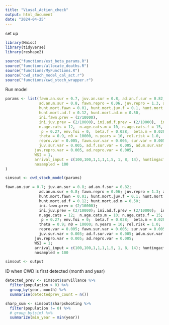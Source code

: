 ```yaml
---
title: "Viusal_Action_check"
output: html_document
date: "2024-04-25"
---
```





set up
```r
library(Hmisc)
library(tidyverse)
library(reshape2)

source("functions/est_beta_params.R")
source("functions/allocate_deaths.R")
source("functions/MyFunctions.R")
source("cwd_stoch_model_cal_act.r")
source("functions/cwd_stoch_wrapper.r")
```


Run model
```r
params <- list(fawn.an.sur = 0.7, juv.an.sur = 0.8, ad.an.f.sur = 0.82,
               ad.an.m.sur = 0.8, fawn.repro = 0.06, juv.repro = 1.3, ad.repro = 1.4,
               hunt.mort.fawn = 0.01, hunt.mort.juv.f = 0.1, hunt.mort.juv.m = 0.1,
               hunt.mort.ad.f = 0.12, hunt.mort.ad.m = 0.50,
               ini.fawn.prev = (2/10000),
               ini.juv.prev = (2/10000), ini.ad.f.prev = (2/10000),  ini.ad.m.prev = (2/10000),
               n.age.cats = 12,  n.age.cats.m = 10, n.age.cats.f = 15,
                p = 0.27, env.foi = 0,  beta.f = 0.028,  beta.m = 0.028,
               theta = 0.9, n0 = 10000, n.years = 10, rel.risk = 1.0,
               repro.var = 0.005, fawn.sur.var = 0.005, sur.var = 0.005, hunt.var = 0.0005,
               juv.sur.var = 0.005, ad.f.sur.var = 0.005, ad.m.sur.var = 0.005,
             juv.repro.var = 0.005, ad.repro.var = 0.005,
             WSI = 1,
             arrival_input = c(100,100,1,1,1,1,5, 1, 8, 14), huntingactions = 1,
             nosampled = 100
)

simsout <- cwd_stoch_model(params)
```





```r
fawn.an.sur = 0.7; juv.an.sur = 0.8; ad.an.f.sur = 0.82;
               ad.an.m.sur = 0.8; fawn.repro = 0.06; juv.repro = 1.3; ad.repro = 1.4;
               hunt.mort.fawn = 0.01; hunt.mort.juv.f = 0.1; hunt.mort.juv.m = 0.1;
               hunt.mort.ad.f = 0.12; hunt.mort.ad.m = 0.50;
               ini.fawn.prev = (2/10000);
               ini.juv.prev = (2/10000); ini.ad.f.prev = (2/10000);  ini.ad.m.prev = (2/10000);
               n.age.cats = 12;  n.age.cats.m = 10; n.age.cats.f = 15;
                p = 0.27; env.foi = 0;  beta.f = 0.028;  beta.m = 0.028;
               theta = 0.9; n0 = 10000; n.years = 10; rel.risk = 1.0;
               repro.var = 0.005; fawn.sur.var = 0.005; sur.var = 0.005; hunt.var = 0.0005;
               juv.sur.var = 0.005; ad.f.sur.var = 0.005; ad.m.sur.var = 0.005;
             juv.repro.var = 0.005; ad.repro.var = 0.005;
             WSI = 1;
             arrival_input = c(100,100,1,1,1,1,5, 1, 8, 14); huntingactions = 1;
             nosampled = 100

simsout <- output
```


ID when CWD is first detected (month and year)
```r
detected_prev <- simsout$survillance %>%
  filter(population > 0) %>%
  group_by(year, month) %>%
  summarise(detectedprev_count = n())
```


```r
sharp_sum <- simsout$sharpshooting %>%
  filter(population != 0) %>%
  # group_by(sim) %>%
  summarize(min_year = min(year))
```




